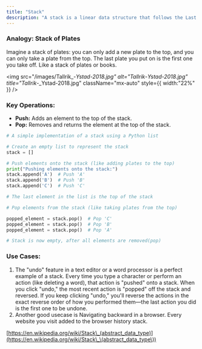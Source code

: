 ```yaml
---
title: "Stack"
description: "A stack is a linear data structure that follows the Last In, First Out (LIFO) principle."
---
```


### Analogy: Stack of Plates

Imagine a stack of plates: you can only add a new plate to the top, and you can only take a plate from the top. The last plate you put on is the first one you take off. Like a stack of plates or books.

<img
  src="/images/Tallrik_-_Ystad-2018.jpg"
  alt="Tallrik_-_Ystad-2018.jpg"
  title="Tallrik_-_Ystad-2018.jpg"
  className="mx-auto"
  style={{ width:"22%" }}
/>

### Key Operations:

- **Push:** Adds an element to the top of the stack.
- **Pop:** Removes and returns the element at the top of the stack.

```python
# A simple implementation of a stack using a Python list

# Create an empty list to represent the stack
stack = []

# Push elements onto the stack (like adding plates to the top)
print("Pushing elements onto the stack:")
stack.append('A')  # Push 'A'
stack.append('B')  # Push 'B'
stack.append('C')  # Push 'C'

# The last element in the list is the top of the stack

# Pop elements from the stack (like taking plates from the top)

popped_element = stack.pop()  # Pop 'C'
popped_element = stack.pop()  # Pop 'B'
popped_element = stack.pop()  # Pop 'A'

# Stack is now empty, after all elements are removed(pop)
```

### **Use Cases:**

1. The "undo" feature in a text editor or a word processor is a perfect example of a stack. Every time you type a character or perform an action (like deleting a word), that action is "pushed" onto a stack. When you click "undo," the most recent action is "popped" off the stack and reversed. If you keep clicking "undo," you'll reverse the actions in the exact reverse order of how you performed them—the last action you did is the first one to be undone.
2. Another good usecase is Navigating backward in a browser.  Every website you visit added to the browser history stack.

[https://en.wikipedia.org/wiki/Stack\_(abstract_data_type)](https://en.wikipedia.org/wiki/Stack\_\(abstract_data_type\))